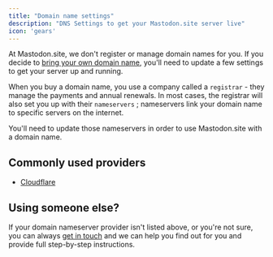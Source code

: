 ```yaml
---
title: "Domain name settings"
description: "DNS Settings to get your Mastodon.site server live"
icon: 'gears'
---
```


At Mastodon.site, we don't register or manage domain names for you. If you decide to [bring your own domain name](/managed-server/domain-name), you'll need to update a few settings to get your server up and running.

When you buy a domain name, you use a company called a `registrar` - they manage the payments and annual renewals. In most cases, the registrar will also set you up with their `nameservers` ; nameservers link your domain name to specific servers on the internet.

<Tip>You'll need to update those nameservers in order to use Mastodon.site with a domain name.</Tip>

## Commonly used providers

- [Cloudflare](/support/set-mastodon-cloudflare-dns)

## Using someone else?

If your domain nameserver provider isn't listed above, or you're not sure, you can always [get in touch](/support/overview) and we can help you find out for you and provide full step-by-step instructions.